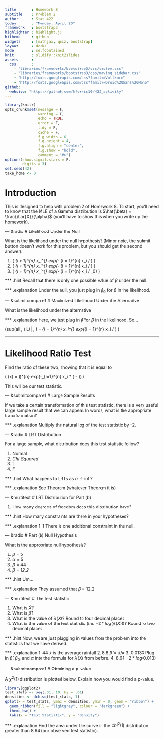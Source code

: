```yaml
---
title       : Homework 8
subtitle    : Problem 2
author      : Stat 422
today       : "Monday, April 20"
framework   : bootstrap3
highlighter : highlight.js 
hitheme     : github      
widgets     : [mathjax, quiz, bootstrap]
layout      : deck3
mode        : selfcontained 
knit        : slidify::knit2slides
assets      : 
  css       : 
    - "libraries/frameworks/bootstrap3/css/custom.css"
    - "libraries/frameworks/bootstrap3/css/moving_sidebar.css"
    - "http://fonts.googleapis.com/css?family=Vollkorn"
    - "http://fonts.googleapis.com/css?family=Droid%20Sans%20Mono"
github:
  website: "https://github.com/kferris10/422_activity"
---
```


```r
library(knitr)
opts_chunk$set(message = F, 
               warning = F, 
               echo = TRUE, 
               error = F, 
               tidy = F, 
               cache = F, 
               fig.width = 6, 
               fig.height = 4, 
               fig.align = "center", 
               fig.show = "hold", 
               comment = "#>")
options(show.signif.stars = F, 
        digits = 3)
set.seed(42)
take_home <- 0
```

# Introduction

This is designed to help with problem 2 of Homework 8.  To start, you'll need to know that the MLE of a Gamma distribution is $\hat{\beta} = \frac{\bar{X}}{\alpha}$ (you'll have to show this when you write up the homework).

--- &radio
# Likelihood Under the Null

What is the likelihood under the null hypothesis?  (Minor note, the submit button doesn't work for this problem, but you should get the second answer).

1. \( \frac{1}{\Gamma(\alpha)^n \beta_0^{n\alpha}} \prod_{i = 1}^{n} x_i^{\alpha-1} exp(- \sum_{i = 1}^{n} x_i / \hat{\beta}) \)
2. \( \frac{1}{\Gamma(\alpha)^n \hat{\beta}^{n\alpha}} \prod_{i = 1}^{n} x_i^{\alpha-1} exp(- \sum_{i = 1}^{n} x_i / \hat{\beta}) \)
3. \( \frac{1}{\Gamma(\alpha)^n \beta_0^{n\alpha}} \prod_{i = 1}^{n} x_i^{\alpha-1} exp(- \sum_{i = 1}^{n} x_i / \beta_0) \)

*** .hint
Recall that there is only one possible value of $\beta$ under the null.

*** .explanation
Under the null, you just plug in $\beta_0$ for $\beta$ in the likelihood.

--- &submitcompare1
# Maximized Likelihood Under the Alternative

What is the likelihood under the alternative

*** .explanation
Here, we just plug in $\hat{\beta}$ for $\beta$ in the likelihood.  So...

\(sup(all \, \beta) L(\beta | \textbf{x}, \alpha) =  \frac{1}{\Gamma(\alpha)^n \hat{\beta}^{n\alpha}} \prod_{i = 1}^{n} x_i^{\alpha-1} exp(\sum_{i = 1}^{n} x_i / \hat{\beta}) \)

---
# Likelihood Ratio Test

Find the ratio of these two, showing that it is equal to 

\( \lambda(x) = (\frac{\hat{\beta}}{\beta_0})^{n\alpha} \times exp(-\sum_{i=1}^{n} x_i * (\frac{1}{\beta_0} - \frac{1}{\hat{\beta}})) \)

This will be our test statistic.

--- &submitcompare1
# Large Sample Results

If we take a certain transformation of this test statistic, there is a very useful large sample result that we can appeal.  In words, what is the appropriate transformation?

*** .explanation
Multiply the natural log of the test statistic by -2.

--- &radio
# LRT Distribution

For a large sample, what distribution does this test statistic follow?

1. Normal
2. _Chi-Squared_
3. t
4. F

*** .hint
What happens to LRTs as $n \rightarrow \inf$?

*** .explanation
See Theorem (whatever Theorem it is)

--- &multitext
# LRT Distribution for Part (b)

1. How many degrees of freedom does this distribution have?

*** .hint
How many constraints are there in your hypotheses?

*** .explanation
1. <span class = "answer">1</span>
There is one additional constraint in the null.

--- &radio
# Part (b) Null Hypothesis

What is the appropriate null hypothesis?

1. $\beta = 5$
2. $\alpha = 5$
3. $\beta = 44$
4. _$\beta = 12.2$_

*** .hint
Um...

*** .explanation
They assumed that $\beta = 12.2$ 

--- &multitext
# The test statistic

1. What is $\bar{X}$?
2. What is $\hat{\beta}$?
3. What is the value of $\lambda (X)$?  Round to four decimal places
4. What is the value of the test statistic (i.e. $-2 * log(\lambda (X))$)?  Round to two decimal places.

*** .hint
Now, we are just plugging in values from the problem into the statistics that we have derived.

*** .explanation
1. <span class = "answer">44</span>
$\bar{x}$ is the average rainfall
2. <span class = "answer">8.8</span>
$\hat{\beta} = \bar{x} / \alpha$
3. <span class = "answer">0.0133</span>
Plug in $\hat{\beta}$, $\beta_0$, and $\alpha$ into the formula for $\lambda (X)$ from before.
4. <span class = "answer">8.64</span>
$-2 * log(0.013)$

--- &submitcompare1
# Obtaining a p-value

A $\chi^2(1)$ distribution is plotted below.  Explain how you would find a p-value.

```r
library(ggplot2)
test_stats <- seq(.01, 10, by = .01)
densities <- dchisq(test_stats, 1)
qplot(x = test_stats, ymax = densities, ymin = 0, geom = "ribbon") + 
  geom_ribbon(fill = "lightgrey", colour = "darkgreen") + 
  theme_bw() + 
  labs(x = "Test Statistic", y = "Density")
```

*** .explanation
Find the area under the curve in the $chi^2(1)$ distribution greater than 8.64 (our observed test statistic).











